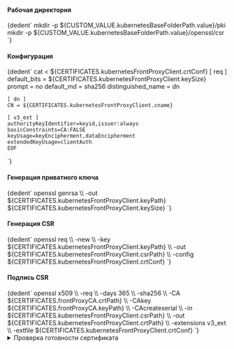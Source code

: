 

<h4>Рабочая директория</h4>
<CodeBlock language="bash">
    {dedent`
        mkdir -p ${CUSTOM_VALUE.kubernetesBaseFolderPath.value}/pki
        mkdir -p ${CUSTOM_VALUE.kubernetesBaseFolderPath.value}/openssl/csr
    `}
</CodeBlock>

<h4>Конфигурация</h4>
<CodeBlock language="bash">
  {dedent`
    cat <<EOF > ${CERTIFICATES.kubernetesFrontProxyClient.crtConf}
    [ req ]
    default_bits        = ${CERTIFICATES.kubernetesFrontProxyClient.keySize}
    prompt              = no
    default_md          = sha256
    distinguished_name  = dn

    [ dn ]
    CN = ${CERTIFICATES.kubernetesFrontProxyClient.cname}

    [ v3_ext ]
    authorityKeyIdentifier=keyid,issuer:always
    basicConstraints=CA:FALSE
    keyUsage=keyEncipherment,dataEncipherment
    extendedKeyUsage=clientAuth
    EOF
  `}
</CodeBlock>

<h4>Генерация приватного ключа</h4>
<CodeBlock language="bash">
    {dedent`
      openssl genrsa \\
        -out ${CERTIFICATES.kubernetesFrontProxyClient.keyPath} ${CERTIFICATES.kubernetesFrontProxyClient.keySize}
    `}
</CodeBlock>

<h4>Генерация CSR</h4>
<CodeBlock language="bash">
    {dedent`
      openssl req \\
        -new \\
        -key    ${CERTIFICATES.kubernetesFrontProxyClient.keyPath} \\
        -out    ${CERTIFICATES.kubernetesFrontProxyClient.csrPath} \\
        -config ${CERTIFICATES.kubernetesFrontProxyClient.crtConf}
    `}
</CodeBlock>

<h4>Подпись CSR</h4>
<CodeBlock language="bash">
  {dedent`
    openssl x509 \\
      -req \\
      -days 365 \\
      -sha256 \\
      -CA ${CERTIFICATES.frontProxyCA.crtPath} \\
      -CAkey ${CERTIFICATES.frontProxyCA.keyPath} \\
      -CAcreateserial \\
      -in ${CERTIFICATES.kubernetesFrontProxyClient.csrPath} \\
      -out ${CERTIFICATES.kubernetesFrontProxyClient.crtPath} \\
      -extensions v3_ext \\
      -extfile ${CERTIFICATES.kubernetesFrontProxyClient.crtConf}
  `}
</CodeBlock>

<details className="custom-blue-block">
  <summary>Проверка готовности сертификата</summary>
  :::warning Обратите ВНИМАНИЕ!

  Данный раздел зависит от следующих разделов:
  - [SSL Certificate Check](/docs/tech-docs/kubernetes/certificates/examinationOpensslComponent.mdx).
  :::

  <CodeBlock language="bash">
    {dedent`
      ${CUSTOM_VALUE.kubernetesBaseFolderPath.value}/openssl/cert-report.sh ${CERTIFICATES.kubernetesFrontProxyClient.crtPath}
    `}
  </CodeBlock>

  :::note Вывод команды
  <CodeBlock language="bash">
    {dedent`
      CERTIFICATE                EXPIRES                  RESIDUAL TIME   CERTIFICATE AUTHORITY   EXTERNALLY MANAGED
      front-proxy-client         Oct 22, 2025 22:06 UTC   364d            front-proxy-ca          no
    `}
  </CodeBlock>
  :::

</details>
